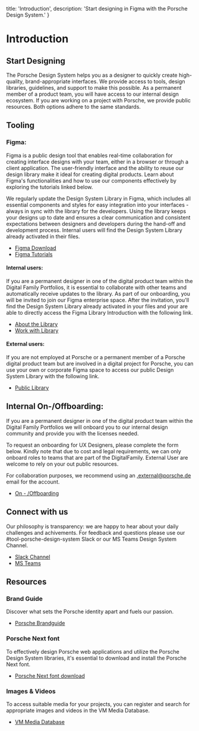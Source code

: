  title: 'Introduction',
  description: 'Start designing in Figma with the Porsche Design System.'
}

# Introduction

## Start Designing

The Porsche Design System helps you as a designer to quickly create high-quality, brand-appropriate interfaces. We
provide access to tools, design libraries, guidelines, and support to make this possible. As a permanent member of a
product team, you will have access to our internal design ecosystem. If you are working on a project with Porsche, we
provide public resources. Both options adhere to the same standards.

## Tooling

### Figma:

Figma is a public design tool that enables real-time collaboration for creating interface designs with your team, either
in a browser or through a client application. The user-friendly interface and the ability to reuse our design library
make it ideal for creating digital products. Learn about Figma's functionalities and how to use our components
effectively by exploring the tutorials linked below.

We regularly update the Design System Library in Figma, which includes all essential components and styles for easy
integration into your interfaces - always in sync with the library for the developers. Using the library keeps your
designs up to date and ensures a clear communication and consistent expectations between designers and developers during
the hand-off and development process. Internal users will find the Design System Library already activated in their
files.

- [Figma Download](https://figma.com)
- [Figma Tutorials](https://youtube.com/watch?v=Cx2dkpBxst8&list=PLXDU_eVOJTx7QHLShNqIXL1Cgbxj7HlN4)

#### Internal users:

If you are a permanent designer in one of the digital product team within the Digital Family Portfolios, it is essential
to collaborate with other teams and automatically receive updates to the library. As part of our onboarding, you will be
invited to join our Figma enterprise space. After the invitation, you'll find the Design System Library already
activated in your files and your are able to directly access the Figma Library Introduction with the following link.

- [About the Library](https://figma.com/design/EkdP468u4ZVuIRwalKCscb/Web-Design-System-v3?node-id=32923-48020)
- [Work with Library](https://figma.com/design/EkdP468u4ZVuIRwalKCscb/Web-Design-System-v3?node-id=34906-9454)


#### External users:

If you are not employed at Porsche or a permanent member of a Porsche digital product team but are involved in a digital
project for Porsche, you can use your own or corporate Figma space to access our public Design System Library with the
following link.

- [Public Library](https://figma.com/@porsche)

## Internal On-/Offboarding:

If you are a permanent designer in one of the digital product team within the Digital Family Portfolios we will onboard
you to our internal design community and provide you with the licenses needed.

To request an onboarding for UX Designers, please complete the form below. Kindly note that due to cost and legal
requirements, we can only onboard roles to teams that are part of the DigitalFamily. External User are welcome to rely
on your out public resources.

For collaboration purposes, we recommend using an .external@porsche.de email for the account.

- [On - /Offboarding](https://ux.porsche.com/d/6VNB3CeLHcJz/en/get-started-with-ux#/-/on-offboarding-hiring)

## Connect with us

Our philosophy is transparency: we are happy to hear about your daily challenges and achivements. For feedback and
questions please use our #tool-porsche-design-system Slack or our MS Teams Design System Channel.

- [Slack Channel](https://porscheag.enterprise.slack.com/archives/CT7AVHTTQ)
- [MS Teams](https://teams.microsoft.com/l/channel/19%3A9b064bd26de94243afbe67383e4b150d%40thread.tacv2/Porsche%20Design%20System?groupId=872d0e4d-c7a8-4d61-81ab-ff251dd0c8a3&tenantId=)

## Resources

### Brand Guide

Discover what sets the Porsche identity apart and fuels our passion.

- [Porsche Brandguide](https://brand.porsche.com)

### Porsche Next font

To effectively design Porsche web applications and utilize the Porsche Design System libraries, it's essential to
download and install the Porsche Next font.
- [Porsche Next font download](https://cdn.ui.porsche.com/porsche-design-system/font/v2/Porsche_Next_WebOTF_Lat-Gr-Cyr.zip)

### Images & Videos

To access suitable media for your projects, you can register and search for appropriate images and videos in the VM
Media Database.

- [VM Media Database](https://vmmedia.porsche.de/prod/vmmedia/Resources.nsf)
